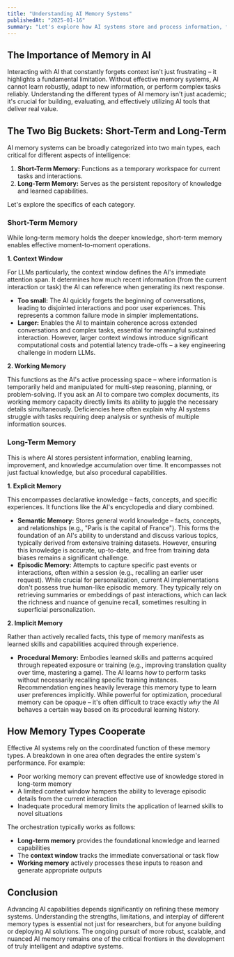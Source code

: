 ```yaml
---
title: "Understanding AI Memory Systems"
publishedAt: "2025-01-16"
summary: "Let's explore how AI systems store and process information, from ephemeral task context to persistent knowledge, and how these memory capabilities fundamentally shape AI learning and behavior."
---
```


## The Importance of Memory in AI

Interacting with AI that constantly forgets context isn't just frustrating – it highlights a fundamental limitation. Without effective memory systems, AI cannot learn robustly, adapt to new information, or perform complex tasks reliably. Understanding the different types of AI memory isn't just academic; it's crucial for building, evaluating, and effectively utilizing AI tools that deliver real value.

## The Two Big Buckets: Short-Term and Long-Term

AI memory systems can be broadly categorized into two main types, each critical for different aspects of intelligence:

1. **Short-Term Memory:** Functions as a temporary workspace for current tasks and interactions.
2. **Long-Term Memory:** Serves as the persistent repository of knowledge and learned capabilities.

Let's explore the specifics of each category.

### Short-Term Memory

While long-term memory holds the deeper knowledge, short-term memory enables effective moment-to-moment operations.

**1. Context Window**

For LLMs particularly, the context window defines the AI's immediate attention span. It determines how much recent information (from the current interaction or task) the AI can reference when generating its next response.

- **Too small:** The AI quickly forgets the beginning of conversations, leading to disjointed interactions and poor user experiences. This represents a common failure mode in simpler implementations.
- **Larger:** Enables the AI to maintain coherence across extended conversations and complex tasks, essential for meaningful sustained interaction. However, larger context windows introduce significant computational costs and potential latency trade-offs – a key engineering challenge in modern LLMs.

**2. Working Memory**

This functions as the AI's active processing space – where information is temporarily held and manipulated for multi-step reasoning, planning, or problem-solving. If you ask an AI to compare two complex documents, its working memory capacity directly limits its ability to juggle the necessary details simultaneously. Deficiencies here often explain why AI systems struggle with tasks requiring deep analysis or synthesis of multiple information sources.

### Long-Term Memory

This is where AI stores persistent information, enabling learning, improvement, and knowledge accumulation over time. It encompasses not just factual knowledge, but also procedural capabilities.

**1. Explicit Memory**

This encompasses declarative knowledge – facts, concepts, and specific experiences. It functions like the AI's encyclopedia and diary combined.

- **Semantic Memory:** Stores general world knowledge – facts, concepts, and relationships (e.g., "Paris is the capital of France"). This forms the foundation of an AI's ability to understand and discuss various topics, typically derived from extensive training datasets. However, ensuring this knowledge is accurate, up-to-date, and free from training data biases remains a significant challenge.
- **Episodic Memory:** Attempts to capture specific past events or interactions, often within a session (e.g., recalling an earlier user request). While crucial for personalization, current AI implementations don't possess true human-like episodic memory. They typically rely on retrieving summaries or embeddings of past interactions, which can lack the richness and nuance of genuine recall, sometimes resulting in superficial personalization.

**2. Implicit Memory**

Rather than actively recalled facts, this type of memory manifests as learned skills and capabilities acquired through experience.

- **Procedural Memory:** Embodies learned skills and patterns acquired through repeated exposure or training (e.g., improving translation quality over time, mastering a game). The AI learns _how_ to perform tasks without necessarily recalling specific training instances. Recommendation engines heavily leverage this memory type to learn user preferences implicitly. While powerful for optimization, procedural memory can be opaque – it's often difficult to trace exactly _why_ the AI behaves a certain way based on its procedural learning history.

## How Memory Types Cooperate

Effective AI systems rely on the coordinated function of these memory types. A breakdown in one area often degrades the entire system's performance. For example:

- Poor working memory can prevent effective use of knowledge stored in long-term memory
- A limited context window hampers the ability to leverage episodic details from the current interaction
- Inadequate procedural memory limits the application of learned skills to novel situations

The orchestration typically works as follows:

- **Long-term memory** provides the foundational knowledge and learned capabilities
- The **context window** tracks the immediate conversational or task flow
- **Working memory** actively processes these inputs to reason and generate appropriate outputs

## Conclusion

Advancing AI capabilities depends significantly on refining these memory systems. Understanding the strengths, limitations, and interplay of different memory types is essential not just for researchers, but for anyone building or deploying AI solutions. The ongoing pursuit of more robust, scalable, and nuanced AI memory remains one of the critical frontiers in the development of truly intelligent and adaptive systems.
